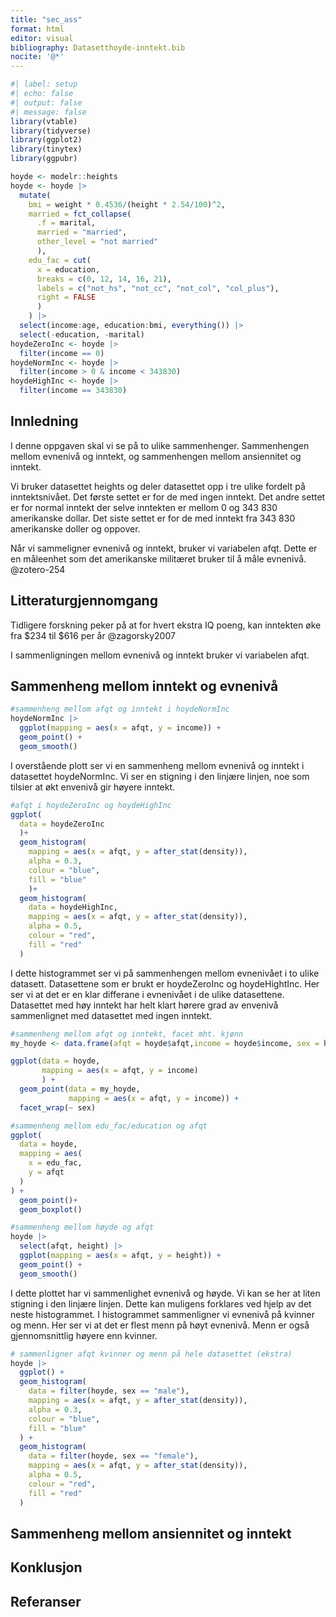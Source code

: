 ```yaml
---
title: "sec_ass"
format: html
editor: visual
bibliography: Datasetthoyde-inntekt.bib
nocite: '@*'
---
```


```r
#| label: setup
#| echo: false
#| output: false
#| message: false
library(vtable)
library(tidyverse)
library(ggplot2)
library(tinytex)
library(ggpubr)
```

```r
hoyde <- modelr::heights
hoyde <- hoyde |>
  mutate(
    bmi = weight * 0.4536/(height * 2.54/100)^2,
    married = fct_collapse(
      .f = marital,
      married = "married",
      other_level = "not married"
      ),
    edu_fac = cut(
      x = education,
      breaks = c(0, 12, 14, 16, 21),
      labels = c("not_hs", "not_cc", "not_col", "col_plus"),
      right = FALSE
      )
    ) |>
  select(income:age, education:bmi, everything()) |>
  select(-education, -marital)
hoydeZeroInc <- hoyde |>
  filter(income == 0)
hoydeNormInc <- hoyde |>
  filter(income > 0 & income < 343830)
hoydeHighInc <- hoyde |>
  filter(income == 343830)
```

## Innledning

I denne oppgaven skal vi se på to ulike sammenhenger.
Sammenhengen mellom evnenivå og inntekt, og sammenhengen mellom ansiennitet og inntekt.

Vi bruker datasettet heights og deler datasettet opp i tre ulike fordelt på inntektsnivået.
Det første settet er for de med ingen inntekt.
Det andre settet er for normal inntekt der selve inntekten er mellom 0 og 343 830 amerikanske dollar.
Det siste settet er for de med inntekt fra 343 830 amerikanske doller og oppover.

Når vi sammeligner evnenivå og inntekt, bruker vi variabelen afqt.
Dette er en måleenhet som det amerikanske militæret bruker til å måle evnenivå.
@zotero-254

## Litteraturgjennomgang

Tidligere forskning peker på at for hvert ekstra IQ poeng, kan inntekten øke fra \$234 til \$616 per år @zagorsky2007

I sammenligningen mellom evnenivå og inntekt bruker vi variabelen afqt.

## Sammenheng mellom inntekt og evnenivå

```r
#sammenheng mellom afqt og inntekt i hoydeNormInc
hoydeNormInc |>
  ggplot(mapping = aes(x = afqt, y = income)) +
  geom_point() +
  geom_smooth()
```

I overstående plott ser vi en sammenheng mellom evnenivå og inntekt i datasettet hoydeNormInc.
Vi ser en stigning i den linjære linjen, noe som tilsier at økt envenivå gir høyere inntekt.

```r
#afqt i hoydeZeroInc og hoydeHighInc
ggplot(
  data = hoydeZeroInc
  )+
  geom_histogram(
    mapping = aes(x = afqt, y = after_stat(density)),
    alpha = 0.3,
    colour = "blue",
    fill = "blue"
    )+
  geom_histogram(
    data = hoydeHighInc,
    mapping = aes(x = afqt, y = after_stat(density)),
    alpha = 0.5,
    colour = "red",
    fill = "red"
  )
```

I dette histogrammet ser vi på sammenhengen mellom evnenivået i to ulike datasett.
Datasettene som er brukt er hoydeZeroInc og hoydeHightInc.
Her ser vi at det er en klar differane i evnenivået i de ulike datasettene.
Datasettet med høy inntekt har helt klart hørere grad av envenivå sammenlignet med datasettet med ingen inntekt.

```r
#sammenheng mellom afqt og inntekt, facet mht. kjønn
my_hoyde <- data.frame(afqt = hoyde$afqt,income = hoyde$income, sex = hoyde$sex)

ggplot(data = hoyde,
       mapping = aes(x = afqt, y = income)
       ) +
  geom_point(data = my_hoyde,
             mapping = aes(x = afqt, y = income)) +
  facet_wrap(~ sex)
```

```r
#sammenheng mellom edu_fac/education og afqt
ggplot(
  data = hoyde,
  mapping = aes(
    x = edu_fac,
    y = afqt
  )
) +
  geom_point()+
  geom_boxplot()
```

```r
#sammenheng mellom høyde og afqt
hoyde |>
  select(afqt, height) |>
  ggplot(mapping = aes(x = afqt, y = height)) +
  geom_point() +
  geom_smooth()
```

I dette plottet har vi sammenlighet evnenivå og høyde.
Vi kan se her at liten stigning i den linjære linjen.
Dette kan muligens forklares ved hjelp av det neste histogrammet.
I histogrammet sammenligner vi evnenivå på kvinner og menn.
Her ser vi at det er flest menn på høyt evnenivå.
Menn er også gjennomsnittlig høyere enn kvinner.

```r
# sammenligner afqt kvinner og menn på hele datasettet (ekstra) 
hoyde |>
  ggplot() +
  geom_histogram(
    data = filter(hoyde, sex == "male"),
    mapping = aes(x = afqt, y = after_stat(density)),
    alpha = 0.3,
    colour = "blue",
    fill = "blue"
  ) + 
  geom_histogram(
    data = filter(hoyde, sex == "female"),
    mapping = aes(x = afqt, y = after_stat(density)),
    alpha = 0.5,
    colour = "red",
    fill = "red"
  )
```

## Sammenheng mellom ansiennitet og inntekt

## Konklusjon

## Referanser

